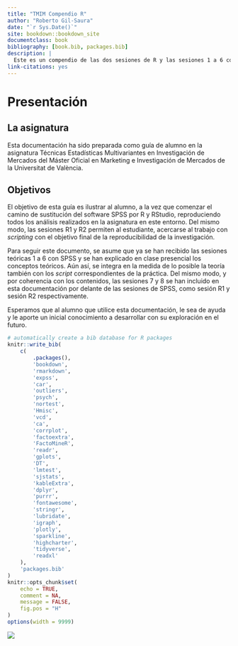 ```yaml
--- 
title: "TMIM Compendio R"
author: "Roberto Gil-Saura"
date: "`r Sys.Date()`"
site: bookdown::bookdown_site
documentclass: book
bibliography: [book.bib, packages.bib]
description: |
  Este es un compendio de las dos sesiones de R y las sesiones 1 a 6 con código R para aprendizaje y archivo de los estudiantes.
link-citations: yes
---
```


# Presentación

## La asignatura

Esta documentación ha sido preparada como guía de alumno en la asignatura Técnicas Estadísticas Multivariantes en Investigación de Mercados del Máster Oficial en Marketing e Investigación de Mercados de la Universitat de València.

## Objetivos

El objetivo de esta guía es ilustrar al alumno, a la vez que comenzar el camino de sustitución del software SPSS por R y RStudio, reproduciendo todos los análisis realizados en la asignatura en este entorno. Del mismo modo, las sesiones R1 y R2 permiten al estudiante, acercarse al trabajo con *scripting* con el objetivo final de la reproducibilidad de la investigación.

Para seguir este documento, se asume que ya se han recibido las sesiones teóricas 1 a 6 con SPSS y se han explicado en clase presencial los conceptos teóricos. Aún así, se integra en la medida de lo posible la teoría también con los *script* correspondientes de la práctica. Del mismo modo, y por coherencia con los contenidos, las sesiones 7 y 8 se han incluido en esta documentación por delante de las sesiones de SPSS, como sesión R1 y sesión R2 respectivamente.

Esperamos que al alumno que utilice esta documentación, le sea de ayuda y le aporte un inicial conocimiento a desarrollar con su exploración en el futuro.

```r
# automatically create a bib database for R packages
knitr::write_bib(
    c(
        .packages(),
        'bookdown',
        'rmarkdown',
        'expss',
        'car',
        'outliers',
        'psych',
        'nortest',
        'Hmisc',
        'vcd',
        'ca',
        'corrplot',
        'factoextra',
        'FactoMineR',
        'readr',
        'gplots',
        'DT',
        'lmtest',
        'sjstats',
        'kableExtra',
        'dplyr',
        'purrr',
        'fontawesome',
        'stringr',
        'lubridate',
        'igraph',
        'plotly',
        'sparkline',
        'highcharter',
        'tidyverse',
        'readxl'
    ),
    'packages.bib'
)
knitr::opts_chunk$set(
    echo = TRUE,
    comment = NA,
    message = FALSE,
    fig.pos = "H"
)
options(width = 9999)
```

![](https://drive.google.com/uc?export=view&id=1eWn18vXwbm_8sr-YDmkiEjfdhsglDoaZ)

